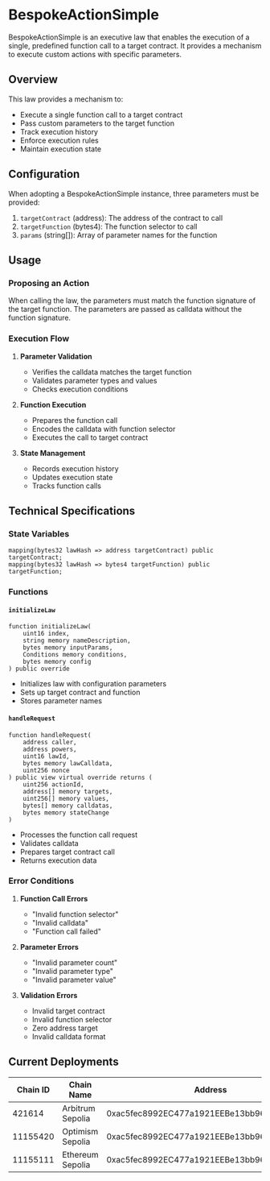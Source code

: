 # BespokeActionSimple

BespokeActionSimple is an executive law that enables the execution of a single, predefined function call to a target contract. It provides a mechanism to execute custom actions with specific parameters.

## Overview

This law provides a mechanism to:
- Execute a single function call to a target contract
- Pass custom parameters to the target function
- Track execution history
- Enforce execution rules
- Maintain execution state

## Configuration

When adopting a BespokeActionSimple instance, three parameters must be provided:

1. `targetContract` (address): The address of the contract to call
2. `targetFunction` (bytes4): The function selector to call
3. `params` (string[]): Array of parameter names for the function

## Usage

### Proposing an Action

When calling the law, the parameters must match the function signature of the target function. The parameters are passed as calldata without the function signature.

### Execution Flow

1. **Parameter Validation**
   - Verifies the calldata matches the target function
   - Validates parameter types and values
   - Checks execution conditions

2. **Function Execution**
   - Prepares the function call
   - Encodes the calldata with function selector
   - Executes the call to target contract

3. **State Management**
   - Records execution history
   - Updates execution state
   - Tracks function calls

## Technical Specifications

### State Variables

```solidity
mapping(bytes32 lawHash => address targetContract) public targetContract;
mapping(bytes32 lawHash => bytes4 targetFunction) public targetFunction;
```

### Functions

#### `initializeLaw`
```solidity
function initializeLaw(
    uint16 index,
    string memory nameDescription,
    bytes memory inputParams,
    Conditions memory conditions,
    bytes memory config
) public override
```
- Initializes law with configuration parameters
- Sets up target contract and function
- Stores parameter names

#### `handleRequest`
```solidity
function handleRequest(
    address caller,
    address powers,
    uint16 lawId,
    bytes memory lawCalldata,
    uint256 nonce
) public view virtual override returns (
    uint256 actionId,
    address[] memory targets,
    uint256[] memory values,
    bytes[] memory calldatas,
    bytes memory stateChange
)
```
- Processes the function call request
- Validates calldata
- Prepares target contract call
- Returns execution data

### Error Conditions

1. **Function Call Errors**
   - "Invalid function selector"
   - "Invalid calldata"
   - "Function call failed"

2. **Parameter Errors**
   - "Invalid parameter count"
   - "Invalid parameter type"
   - "Invalid parameter value"

3. **Validation Errors**
   - Invalid target contract
   - Invalid function selector
   - Zero address target
   - Invalid calldata format

## Current Deployments

| Chain ID  | Chain Name         | Address                                      |
|-----------|-------------------|----------------------------------------------|
| 421614    | Arbitrum Sepolia  | 0xac5fec8992EC477a1921EEBe13bb962FDf41a197  |
| 11155420  | Optimism Sepolia  | 0xac5fec8992EC477a1921EEBe13bb962FDf41a197  |
| 11155111  | Ethereum Sepolia  | 0xac5fec8992EC477a1921EEBe13bb962FDf41a197  | 



